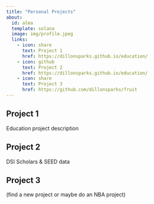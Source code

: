 ```yaml
---
title: "Personal Projects"
about: 
  id: alma
  template: solana
  image: img/profile.jpeg
  links: 
    - icon: share
      text: Project 1
      href: https://dillonsparks.github.io/education/
    - icon: github
      text: Project 2
      href: https://dillonsparks.github.io/education/
    - icon: share
      text: Project 3
      href: https://github.com/dillonsparks/fruit
---
```


## Project 1
Education project description

## Project 2
DSI Scholars & SEED data 

## Project 3
(find a new project or maybe do an NBA project)